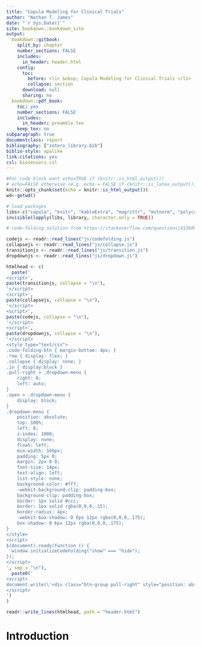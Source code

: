 ```yaml
---
title: "Copula Modeling for Clinical Trials"
author: "Nathan T. James"
date: "`r Sys.Date()`"
site: bookdown::bookdown_site
output: 
  bookdown::gitbook:
    split_by: chapter
    number_sections: FALSE
    includes:
      in_header: header.html
    config:
      toc:
        before: <li> &nbsp; Copula Modeling for Clinical Trials </li>
        collapse: section
      download: null
      sharing: no    
  bookdown::pdf_book:
    toc: yes
    number_sections: FALSE
    includes:
      in_header: preamble.tex
    keep_tex: no
subparagraph: true
documentclass: report
bibliography: ["zotero_library.bib"]
biblio-style: apalike
link-citations: yes
csl: biosensors.csl
---
```


```r
#For code block want echo=TRUE if (knitr::is_html_output())
# echo=FALSE otherwise (e.g. echo = FALSE if (knitr::is_latex_output()))
knitr::opts_chunk$set(echo = knitr::is_html_output())
wd<-getwd()

# load packages
libs<-c("copula", "knitr", "kableExtra", "magrittr", "mvtnorm", "polycor", "ggplot2", "rstan")
invisible(lapply(libs, library, character.only = TRUE))
```

```r
# code-folding solution from https://stackoverflow.com/questions/45360998/code-folding-in-bookdown

codejs <- readr::read_lines("js/codefolding.js")
collapsejs <- readr::read_lines("js/collapse.js")
transitionjs <- readr::read_lines("js/transition.js")
dropdownjs <- readr::read_lines("js/dropdown.js")

htmlhead <- c(
  paste('
<script>',
paste(transitionjs, collapse = "\n"),
'</script>
<script>',
paste(collapsejs, collapse = "\n"),
'</script>
<script>',
paste(codejs, collapse = "\n"),
'</script>
<script>',
paste(dropdownjs, collapse = "\n"),
'</script>
<style type="text/css">
.code-folding-btn { margin-bottom: 4px; }
.row { display: flex; }
.collapse { display: none; }
.in { display:block }
.pull-right > .dropdown-menu {
    right: 0;
    left: auto;
}
.open > .dropdown-menu {
    display: block;
}
.dropdown-menu {
    position: absolute;
    top: 100%;
    left: 0;
    z-index: 1000;
    display: none;
    float: left;
    min-width: 160px;
    padding: 5px 0;
    margin: 2px 0 0;
    font-size: 14px;
    text-align: left;
    list-style: none;
    background-color: #fff;
    -webkit-background-clip: padding-box;
    background-clip: padding-box;
    border: 1px solid #ccc;
    border: 1px solid rgba(0,0,0,.15);
    border-radius: 4px;
    -webkit-box-shadow: 0 6px 12px rgba(0,0,0,.175);
    box-shadow: 0 6px 12px rgba(0,0,0,.175);
}
</style>
<script>
$(document).ready(function () {
  window.initializeCodeFolding("show" === "hide");
});
</script>
', sep = "\n"),
  paste0('
<script>
document.write(\'<div class="btn-group pull-right" style="position: absolute; top: 20%; right: 2%; z-index: 200"><button type="button" class="btn btn-default btn-xs dropdown-toggle" data-toggle="dropdown" aria-haspopup="true" aria-expanded="true" data-_extension-text-contrast=""><span>Toggle All Code</span> <span class="caret"></span></button><ul class="dropdown-menu" style="min-width: 70px;"><li><a id="rmd-show-all-code" href="#">Show All</a></li><li><a id="rmd-hide-all-code" href="#">Hide All</a></li></ul></div>\')
</script>
')
)

readr::write_lines(htmlhead, path = "header.html")
```

# Introduction